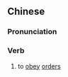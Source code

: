 {{also|应命}}
==Chinese==
{{zh-forms|s=应命}}

===Pronunciation===
{{zh-pron
|m=yìngmìng
|cat=v
}}

===Verb===
{{zh-verb}}

# {{lb|zh|literary}} to [[obey]] [[order]]s